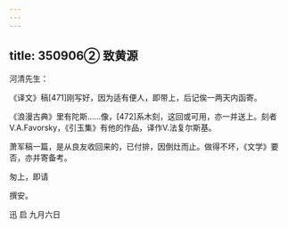 ```yaml
---
---
---
```

title: 350906② 致黄源
---




河清先生：

《译文》稿[471]刚写好，因为适有便人，即带上，后记俟一两天内函寄。

《浪漫古典》里有陀斯……像，[472]系木刻，这回或可用，亦一并送上。刻者V.A.Favorsky，《引玉集》有他的作品，译作V.法复尔斯基。

萧军稿一篇，是从良友收回来的，已付排，因倒灶而止。做得不坏，《文学》要否，亦并寄备考。

匆上，即请

撰安。

迅 启 九月六日